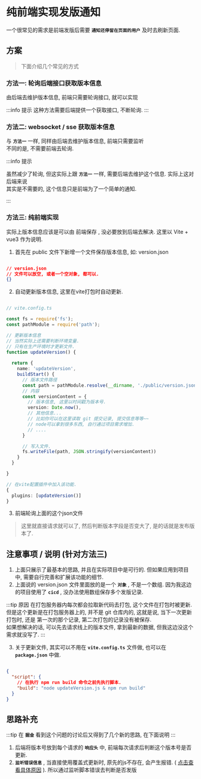 
# 纯前端实现发版通知

一个很常见的需求是前端发版后需要 **`通知还停留在页面的用户`** 及时去刷新页面.  

## 方案

> 下面介绍几个常见的方式

### 方法一: 轮询后端接口获取版本信息

由后端去维护版本信息, 前端只需要轮询接口, 就可以实现

:::info 提示
这种方法需要后端提供一个获取接口, 不断轮询.
:::

### 方法二: websocket / sse 获取版本信息

与 **`方法一`** 一样, 同样由后端去维护版本信息, 前端只需要监听  
不同的是, 不需要前端去轮询.

:::info 提示

虽然减少了轮询, 但这实际上跟 **`方法一`** 一样, 需要后端去维护这个信息. 实际上这对后端来说  
其实是不需要的, 这个信息只是前端为了一个简单的通知.

:::

### 方法三: 纯前端实现

实际上版本信息应该是可以由 <Tag color="blue-inverse" >前端保存</Tag> , 没必要放到后端去解决. 这里以 <Tag color="blue-inverse">Vite + vue3</Tag> 作为说明.  

1. 首先在 <Tag color="cyan">public</Tag> 文件下新增一个文件保存版本信息, 如: version.json  

```json

// version.json
// 文件可以放空, 或者一个空对象, 都可以.
{}

```

2. 自动更新版本信息, 这里在vite打包时自动更新.

```ts pure

// vite.config.ts

const fs = require('fs');
const pathModule = require('path');

// 更新版本信息
// 当然实际上还需要判断环境变量.
// 只有在生产环境时才更新文件.
function updateVersion() {
  
  return {
    name: 'updateVersion',
    buildStart() {
      // 版本文件路径
      const path = pathModule.resolve(__dirname, './public/version.json');
      // 内容
      const versionContent = {
        // 版本信息, 这里以时间戳为版本号.
        version: Date.now(),
        // 其他信息...
        // 比如你可以在这里读取 git 提交记录, 提交信息等等~~
        // node可以拿到很多东西, 自行通过项目需求增加.
        // ....
      }

      // 写入文件.
      fs.writeFile(path, JSON.stringify(versionContent))
    }
  }

}

// 在vite配置插件中加入该功能.
{
  plugins: [updateVersion()]
}

```

3. 前端轮询上面的这个json文件

> 这里就直接请求就可以了, 然后判断版本字段是否变大了, 是的话就是发布版本了.


## 注意事项 / 说明 (针对方法三)

1. 上面只展示了最基本的思路, 并且在实际项目中是可行的. 但如果应用到项目中, 需要自行完善和扩展该功能的细节.  
2. 上面说的 <Tag color="cyan-inverse">version.json</Tag> 文件里面放的是一个 **`对象`** , 不是一个数组.
因为我这边的项目使用了 **`cicd`** , 没办法使用数组保存多个发版记录.  

:::tip 原因
在打包服务器内每次都会拉取新代码去打包,
这个文件在打包时被更新. 但是这个更新是在打包服务器上的, 并不是 git 仓库内的, 这就是说, 当下一次更新打包时, 还是
第一次的那个记录, 第二次打包的记录没有被保存.  
如果想解决的话, 可以先去请求线上的版本文件, 拿到最新的数据,
但我这边没这个需求就没写了.
:::

3. 关于更新文件, 其实可以不用在 **`vite.config.ts`** 文件做, 也可以在 **`package.json`** 中做.

```json

{
  "script": {
    // 在执行 npm run build 命令之前先执行脚本.
    "build": "node updateVersion.js & npm run build"
  }
}

```

## 思路补充

:::tip
在 **`掘金`** 看到这个问题的讨论后又得到了几个新的思路, 在下面说明
:::

1. 后端将版本号放到每个请求的 **`响应头`** 中, 前端每次请求后判断这个版本号是否更新.
2. **`监听错误信息`** , 当直接使用覆盖式更新时, 原先的js不存在, 会产生报错. ( [点击查看具体原因](./nonOverlayPublishing.html) ). 所以通过监听脚本错误去判断是否发版
